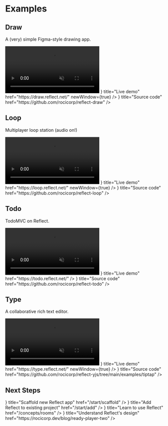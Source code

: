 
# Examples

## Draw

<p style={{margin:'0.5em 0 1em'}}>A (very) simple Figma-style drawing app.</p>

<Link href="https://draw.reflect.net/">
  <video autoPlay loop muted playsInline>
    <source src="/videos/replidraw-example.mp4" type="video/mp4" />
    Your browser does not support the video tag.
  </video>
</Link>

<Cards>
  <Card
    icon={<Tutorial />}
    title="Live demo"
    href="https://draw.reflect.net/"
    newWindow={true}
  />
  <Card
    icon={<HowTo />}
    title="Source code"
    href="https://github.com/rocicorp/reflect-draw"
  />
</Cards>

## Loop

<p style={{margin:'0.5em 0 1em'}}>Multiplayer loop station (audio on!)</p>

<Link href="https://loop.reflect.net/">
  <video autoPlay loop muted playsInline>
    <source src="/videos/loop.mp4" type="video/mp4" />
    Your browser does not support the video tag.
  </video>
</Link>

<Cards>
  <Card
    icon={<Tutorial />}
    title="Live demo"
    href="https://loop.reflect.net/"
    newWindow={true}
  />
  <Card
    icon={<HowTo />}
    title="Source code"
    href="https://github.com/rocicorp/reflect-loop"
  />
</Cards>

## Todo

<p style={{margin:'0.5em 0 1em'}}>TodoMVC on Reflect.</p>

<Link href="https://todo.reflect.net/">
  <video autoPlay loop muted playsInline>
    <source src="/videos/todo-example.mp4" type="video/mp4" />
    Your browser does not support the video tag.
  </video>
</Link>

<Cards>
  <Card
    icon={<Tutorial />}
    title="Live demo"
    href="https://todo.reflect.net/"
  />
  <Card
    icon={<HowTo />}
    title="Source code"
    href="https://github.com/rocicorp/reflect-todo"
  />
</Cards>

## Type

<p style={{margin:'0.5em 0 1em'}}>A collaborative rich text editor.</p>

<Link href="https://type.reflect.net/">
  <video autoPlay loop muted playsInline>
    <source src="/videos/text-editing.mp4" type="video/mp4" />
    Your browser does not support the video tag.
  </video>
</Link>

<Cards>
  <Card
    icon={<Tutorial />}
    title="Live demo"
    href="https://type.reflect.net/"
    newWindow={true}
  />
  <Card
    icon={<HowTo />}
    title="Source code"
    href="https://github.com/rocicorp/reflect-yjs/tree/main/examples/tiptap"
  />
</Cards>

## Next Steps

<Cards>
  <Card
    icon={<QuickStarts />}
    title="Scaffold new Reflect app"
    href="/start/scaffold"
  />
  <Card
    icon={<Tutorial />}
    title="Add Reflect to existing project"
    href="/start/add"
  />
  <Card icon={<HowTo />} title="Learn to use Reflect" href="/concepts/rooms" />
  <Card
    icon={<HowTo />}
    title="Understand Reflect's design"
    href="https://rocicorp.dev/blog/ready-player-two"
  />
</Cards>
